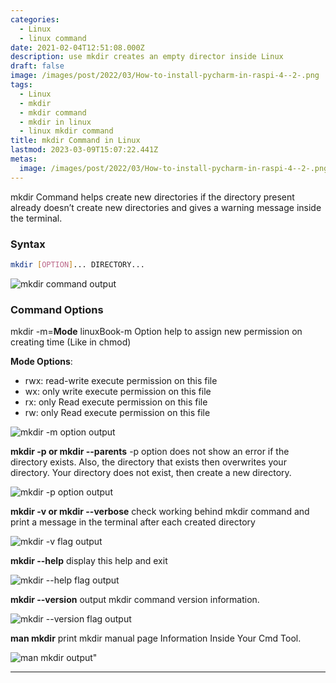 ```yaml
---
categories:
  - Linux
  - linux command
date: 2021-02-04T12:51:08.000Z
description: use mkdir creates an empty director inside Linux
draft: false
image: /images/post/2022/03/How-to-install-pycharm-in-raspi-4--2-.png
tags:
  - Linux
  - mkdir
  - mkdir command
  - mkdir in linux
  - linux mkdir command
title: mkdir Command in Linux
lastmod: 2023-03-09T15:07:22.441Z
metas:
  image: /images/post/2022/03/How-to-install-pycharm-in-raspi-4--2-.png
---
```


mkdir Command helps create new directories if the directory present already
doesn’t create new directories and gives a warning message inside the terminal.

### Syntax

```bash
mkdir [OPTION]... DIRECTORY...
```

![mkdir command output](/images/post/2021/02/mkdir.png "mkdir command output")

### Command Options

mkdir -m=**Mode** linuxBook-m Option help to assign new permission on creating
time (Like in chmod)

**Mode Options**:

- rwx: read-write execute permission on this file
- wx: only write execute permission on this file
- rx: only Read execute permission on this file
- rw: only Read execute permission on this file

![mkdir -m option output](/images/post/2021/02/mkdir--mflag.png "mkdir -m option output")

**mkdir -p or mkdir --parents** -p option does not show an error if the
directory exists. Also, the directory that exists then overwrites your
directory. Your directory does not exist, then create a new directory.

![mkdir -p option output](/images/post/2021/02/mkdir--pflag.png "mkdir -p option output")

**mkdir -v or mkdir --verbose** check working behind mkdir command and print a
message in the terminal after each created directory

![mkdir -v flag output](/images/post/2021/02/mkdir--vflag-1.png "mkdir -v flag output")

**mkdir --help** display this help and exit

![mkdir --help flag output](/images/post/2021/02/mkdir---help-1.png "mkdir --help flag output")

**mkdir --version** output mkdir command version information.

![mkdir --version flag output](/images/post/2021/02/mkdir---version.png "mkdir --version flag output")

**man mkdir** print mkdir manual page Information Inside Your Cmd Tool.

![man mkdir output"](/images/post/2021/02/man-mkdir-.png "man mkdir output")

---
